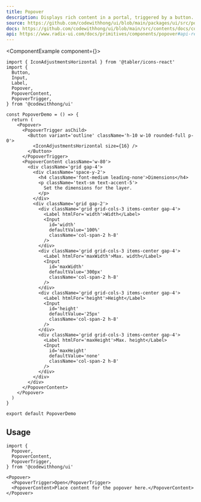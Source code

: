 ```yaml
---
title: Popover
description: Displays rich content in a portal, triggered by a button.
source: https://github.com/codewithhong/ui/blob/main/packages/ui/src/popover.tsx
docs: https://github.com/codewithhong/ui/blob/main/src/contents/docs/components/popover.mdx
api: https://www.radix-ui.com/docs/primitives/components/popover#api-reference
---
```


<ComponentExample component={<PopoverDemo />}>
  ```tsx
  import { IconAdjustmentsHorizontal } from '@tabler/icons-react'
  import {
    Button,
    Input,
    Label,
    Popover,
    PopoverContent,
    PopoverTrigger,
  } from '@codewithhong/ui'

  const PopoverDemo = () => {
    return (
      <Popover>
        <PopoverTrigger asChild>
          <Button variant='outline' className='h-10 w-10 rounded-full p-0'>
            <IconAdjustmentsHorizontal size={16} />
          </Button>
        </PopoverTrigger>
        <PopoverContent className='w-80'>
          <div className='grid gap-4'>
            <div className='space-y-2'>
              <h4 className='font-medium leading-none'>Dimensions</h4>
              <p className='text-sm text-accent-5'>
                Set the dimensions for the layer.
              </p>
            </div>
            <div className='grid gap-2'>
              <div className='grid grid-cols-3 items-center gap-4'>
                <Label htmlFor='width'>Width</Label>
                <Input
                  id='width'
                  defaultValue='100%'
                  className='col-span-2 h-8'
                />
              </div>
              <div className='grid grid-cols-3 items-center gap-4'>
                <Label htmlFor='maxWidth'>Max. width</Label>
                <Input
                  id='maxWidth'
                  defaultValue='300px'
                  className='col-span-2 h-8'
                />
              </div>
              <div className='grid grid-cols-3 items-center gap-4'>
                <Label htmlFor='height'>Height</Label>
                <Input
                  id='height'
                  defaultValue='25px'
                  className='col-span-2 h-8'
                />
              </div>
              <div className='grid grid-cols-3 items-center gap-4'>
                <Label htmlFor='maxHeight'>Max. height</Label>
                <Input
                  id='maxHeight'
                  defaultValue='none'
                  className='col-span-2 h-8'
                />
              </div>
            </div>
          </div>
        </PopoverContent>
      </Popover>
    )
  }

  export default PopoverDemo
  ```
</ComponentExample>

## Usage

```tsx
import {
  Popover,
  PopoverContent,
  PopoverTrigger,
} from '@codewithhong/ui'
```

```tsx
<Popover>
  <PopoverTrigger>Open</PopoverTrigger>
  <PopoverContent>Place content for the popover here.</PopoverContent>
</Popover>
```

